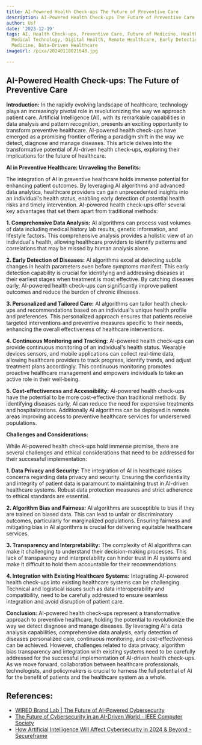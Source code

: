 ```yaml
---
title: AI-Powered Health Check-ups The Future of Preventive Care
description: AI-Powered Health Check-ups The Future of Preventive Care
author: Usf
date: '2023-12-19'
tags: AI, Health Check-ups, Preventive Care, Future of Medicine, Healthcare Innovation,
  Medical Technology, Digital Health, Remote Healthcare, Early Detection, Personalized
  Medicine, Data-Driven Healthcare
imageUrl: /pixa/20240118021648.jpg

---
```

## AI-Powered Health Check-ups: The Future of Preventive Care

**Introduction:**
In the rapidly evolving landscape of healthcare, technology plays an increasingly pivotal role in revolutionizing the way we approach patient care.  Artificial Intelligence (AI), with its remarkable capabilities in data analysis and pattern recognition, presents an exciting opportunity to transform preventive healthcare.  AI-powered health check-ups have emerged as  a promising  frontier offering a paradigm shift in  the way we detect, diagnose and manage diseases. This article delves into the transformative potential of AI-driven health check-ups, exploring their  implications for the future of healthcare.

**AI in Preventive Healthcare: Unraveling  the Benefits:**

The  integration of AI in  preventive healthcare holds immense potential for enhancing patient outcomes.  By leveraging AI  algorithms and advanced  data  analytics, healthcare providers can gain  unprecedented insights  into  an individual's health status, enabling early detection of potential  health risks and timely intervention. AI-powered  health check-ups offer several key advantages that set them apart from traditional methods:

**1. Comprehensive Data Analysis:**
AI algorithms can  process vast volumes of  data including medical history lab results, genetic information, and  lifestyle factors. This comprehensive analysis provides a holistic view of an individual's health, allowing healthcare providers to identify patterns and correlations that may  be missed by human analysis alone.

**2. Early Detection of Diseases:**
AI algorithms excel at detecting subtle changes in health parameters even before symptoms manifest. This early detection capability is crucial for identifying and addressing diseases at their earliest stages when treatment is most effective. By catching diseases early, AI-powered health check-ups can significantly improve patient outcomes and reduce the burden of chronic illnesses.

**3. Personalized and  Tailored Care:**
AI algorithms can tailor health check-ups and recommendations based on an individual's unique health profile  and preferences. This personalized approach ensures that patients receive targeted interventions and preventive measures  specific to their needs,  enhancing the overall effectiveness of healthcare interventions.

**4. Continuous Monitoring and Tracking:**
AI-powered health  check-ups can provide  continuous monitoring  of an  individual's health status. Wearable devices sensors,  and  mobile  applications can collect real-time data, allowing healthcare providers to track progress,  identify trends, and adjust treatment plans accordingly. This  continuous monitoring promotes  proactive healthcare management and empowers individuals to  take an active role  in their  well-being.

**5. Cost-effectiveness and Accessibility:**
AI-powered health check-ups have the  potential to be more cost-effective than traditional methods. By  identifying diseases early, AI can reduce the need  for expensive treatments and hospitalizations. Additionally AI algorithms can  be deployed in remote areas improving access to preventive healthcare services for underserved populations.

**Challenges and Considerations:**

While AI-powered health check-ups hold immense promise,  there are several challenges and ethical considerations that need to be addressed for their successful  implementation:

**1. Data Privacy and Security:**
The integration of AI in  healthcare raises concerns regarding data privacy  and security.  Ensuring the confidentiality and integrity of patient data is paramount to maintaining trust in AI-driven healthcare systems. Robust data protection measures and strict adherence to ethical standards are essential.

**2.  Algorithm Bias and Fairness:**
AI algorithms are susceptible to bias if  they are trained on biased  data. This can lead to  unfair or discriminatory outcomes, particularly for marginalized populations. Ensuring fairness and mitigating  bias in AI algorithms is crucial  for delivering equitable healthcare services.

**3. Transparency and Interpretability:**
The complexity of AI algorithms can make it challenging to understand their decision-making processes. This lack of transparency and  interpretability can hinder trust in AI systems and make it difficult to hold them accountable for their  recommendations.

**4. Integration with Existing  Healthcare  Systems:**
Integrating AI-powered  health check-ups into existing healthcare systems can  be challenging. Technical and logistical issues such as data interoperability and compatibility, need  to be carefully addressed to ensure seamless integration and avoid disruption of patient care.

**Conclusion:**
AI-powered health check-ups represent a  transformative approach to preventive healthcare, holding the potential to revolutionize the way we detect diagnose and  manage diseases. By leveraging AI's data analysis capabilities, comprehensive data analysis, early detection of diseases personalized care, continuous monitoring, and  cost-effectiveness can  be achieved. However, challenges related to data privacy, algorithm bias transparency and integration with  existing systems need to be carefully addressed for the successful implementation of AI-driven health check-ups. As we move forward, collaboration between  healthcare professionals, technologists, and policymakers is crucial to harness the full potential of AI for the benefit  of patients and the healthcare system as  a whole.

## References:
- [WIRED Brand Lab | The Future of AI-Powered Cybersecurity](https://www.wired.com/sponsored/story/the-future-of-ai-powered-cybersecurity/)
- [The Future of Cybersecurity in an AI-Driven World - IEEE Computer Society](https://www.computer.org/publications/tech-news/trends/cybersecurity-in-an-ai-driven-world/)
- [How Artificial Intelligence Will Affect Cybersecurity in 2024 & Beyond - Secureframe](https://secureframe.com/blog/how-will-ai-affect-cybersecurity)
